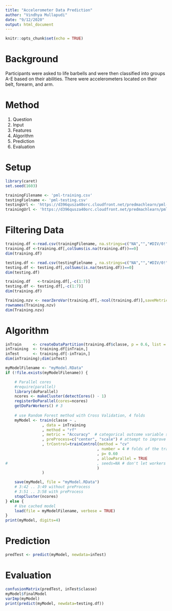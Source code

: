 ```yaml
---
title: "Accelerometer Data Prediction"
author: "Vindhya Mullapudi"
date: "9/12/2020"
output: html_document
---
```


```r
knitr::opts_chunk$set(echo = TRUE)
```

# Background
Participants were asked to life barbells and were then classified into groups A-E based on their abilities. There were accelerometers located on their belt, forearm, and arm.

# Method
1) Question  
2) Input  
3) Features  
4) Algorithm  
5) Prediction   
6) Evaluation  

# Setup
```r
library(caret)
set.seed(1603)

trainingFilename <- 'pml-training.csv'
testingFielname <- 'pml-testing.csv'
testingUrl <- 'https://d396qusza40orc.cloudfront.net/predmachlearn/pml-testing.csv'
trainingUrl <- 'https://d396qusza40orc.cloudfront.net/predmachlearn/pml-training.csv'
```
# Filtering Data
```r
training.df <-read.csv(trainingFilename, na.strings=c("NA","","#DIV/0!"))
training.df <-training.df[,colSums(is.na(training.df))==0]
dim(training.df)

testing.df <- read.csv(testingFielname , na.strings=c("NA","","#DIV/0!"))
testing.df <- testing.df[,colSums(is.na(testing.df))==0]
dim(testing.df)

training.df   <-training.df[,-c(1:7)]
testing.df <- testing.df[,-c(1:7)]
dim(training.df)

Training.nzv <- nearZeroVar(training.df[,-ncol(training.df)],saveMetrics=TRUE)
rownames(Training.nzv)
dim(Training.nzv)
```
# Algorithm 
```r
inTrain     <- createDataPartition(training.df$classe, p = 0.6, list = FALSE)
inTraining  <- training.df[inTrain,]
inTest      <- training.df[-inTrain,]
dim(inTraining);dim(inTest)

myModelFilename <- "myModel.RData"
if (!file.exists(myModelFilename)) {

    # Parallel cores  
    #require(parallel)
    library(doParallel)
    ncores <- makeCluster(detectCores() - 1)
    registerDoParallel(cores=ncores)
    getDoParWorkers() # 3    
    
    # use Random Forest method with Cross Validation, 4 folds
    myModel <- train(classe ~ .
                , data = inTraining
                , method = "rf"
                , metric = "Accuracy"  # categorical outcome variable so choose accuracy
                , preProcess=c("center", "scale") # attempt to improve accuracy by normalising
                , trControl=trainControl(method = "cv"
                                        , number = 4 # folds of the training data
                                        , p= 0.60
                                        , allowParallel = TRUE 
#                                       , seeds=NA # don't let workers set seed 
                                        )
                )

    save(myModel, file = "myModel.RData")
    # 3:42 .. 3:49 without preProcess
    # 3:51 .. 3:58 with preProcess
    stopCluster(ncores)
} else {
    # Use cached model  
    load(file = myModelFilename, verbose = TRUE)
}
print(myModel, digits=4)
```
# Prediction
```r
predTest <- predict(myModel, newdata=inTest)
```
# Evaluation
```r
confusionMatrix(predTest, inTest$classe)
myModel$finalModel
varImp(myModel)
print(predict(myModel, newdata=testing.df))
```